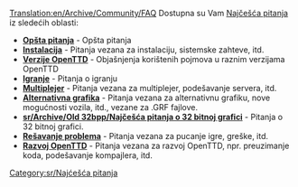 [[Translation:en/Archive/Community/FAQ]]
{{sr/Manual/Sadržaj}}
Dostupna su Vam [https://www.wikipedia.org/wiki/FAQ Najčešća pitanja] iz sledećih oblasti:

*'''[[sr/Manual/Najčešća opšta pitanja|Opšta pitanja]]''' - Opšta pitanja
*'''[[sr/Archive/Manual/Najčešća pitanja o instalaciji|Instalacija]]''' - Pitanja vezana za instalaciju, sistemske zahteve, itd.
*'''[[sr/Archive/Community/Najčešća pitanja o verzijama OpenTTD|Verzije OpenTTD]]''' - Objašnjenja korištenih pojmova u raznim verzijama OpenTTD
*'''[[sr/Manual/Najčešća pitanja o igranju|Igranje]]''' - Pitanja o igranju
*'''[[sr/Manual/Najčešća pitanja o multiplejeru|Multiplejer]]''' - Pitanja vezana za multiplejer, podešavanje servera, itd.
*'''[[sr/Najčešća pitanja o alternativnoj grafici|Alternativna grafika]]''' - Pitanja vezana za alternativnu grafiku, nove mogućnosti vozila, itd., vezane za .GRF fajlove.
*'''[[sr/Archive/Old 32bpp/Najčešća pitanja o 32 bitnoj grafici]]''' - Pitanja o 32 bitnoj grafici.
*'''[[sr/Archive/Community/Najčešća pitanja o rešavanju problema|Rešavanje problema]]''' - Pitanja vezana za pucanje igre, greške, itd.
*'''[[sr/Development/Najčešća pitanja o razvoju OpenTTD|Razvoj OpenTTD]]''' - Pitanja vezana za razvoj OpenTTD, npr. preuzimanje koda, podešavanje kompajlera, itd.

[[Category:sr/Najćešća pitanja]]